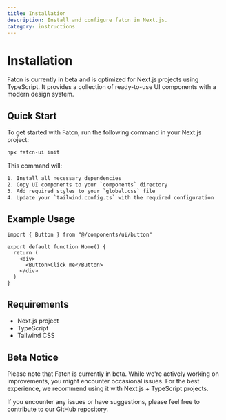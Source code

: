 ```yaml
---
title: Installation
description: Install and configure fatcn in Next.js.
category: instructions
---
```


# Installation

Fatcn is currently in beta and is optimized for Next.js projects using TypeScript. It provides a collection of ready-to-use UI components with a modern design system.

## Quick Start

To get started with Fatcn, run the following command in your Next.js project:

```bash
npx fatcn-ui init
```

This command will:
```txt
1. Install all necessary dependencies
2. Copy UI components to your `components` directory
3. Add required styles to your `global.css` file
4. Update your `tailwind.config.ts` with the required configuration
```

## Example Usage

```tsx
import { Button } from "@/components/ui/button"

export default function Home() {
  return (
    <div>
      <Button>Click me</Button>
    </div>
  )
}
```

## Requirements

- Next.js project
- TypeScript
- Tailwind CSS

## Beta Notice

Please note that Fatcn is currently in beta. While we're actively working on improvements, you might encounter occasional issues. For the best experience, we recommend using it with Next.js + TypeScript projects.

If you encounter any issues or have suggestions, please feel free to contribute to our GitHub repository.
